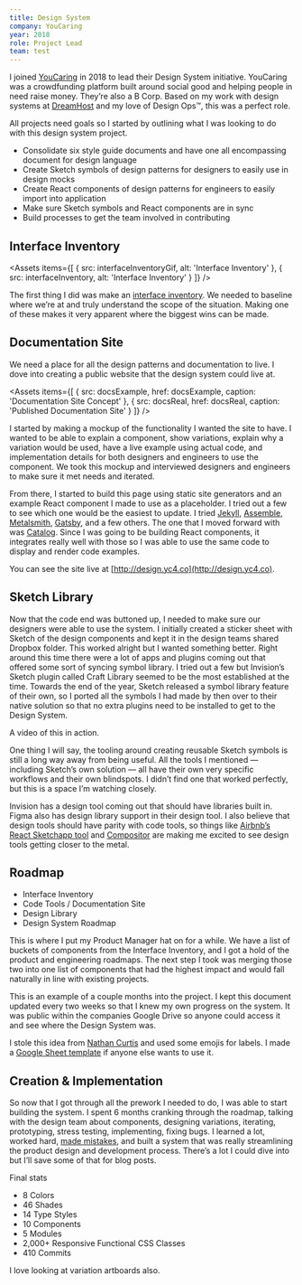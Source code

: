 ```yaml
---
title: Design System
company: YouCaring
year: 2018
role: Project Lead
team: test
---
```



I joined [YouCaring](https://youcaring.com/) in 2018 to lead their Design System initiative. YouCaring was a crowdfunding platform built around social good and helping people in need raise money. They’re also a B Corp. Based on my work with design systems at [DreamHost](/work/dreamhost/) and my love of Design Ops&trade;, this was a perfect role.

All projects need goals so I started by outlining what I was looking to do with this design system project.

- Consolidate six style guide documents and have one all encompassing document for design language
- Create Sketch symbols of design patterns for designers to easily use in design mocks
- Create React components of design patterns for engineers to easily import into application
- Make sure Sketch symbols and React components are in sync
- Build processes to get the team involved in contributing

## Interface Inventory
<Assets items={[
	{
		src: interfaceInventoryGif,
		alt: 'Interface Inventory'
	},
	{
		src: interfaceInventory,
		alt: 'Interface Inventory'
	}
]}  />

The first thing I did was make an [interface inventory](http://bradfrost.com/blog/post/interface-inventory/). We needed to baseline where we’re at and truly understand the scope of the situation. Making one of these makes it very apparent where the biggest wins can be made.

## Documentation Site
We need a place for all the design patterns and documentation to live. I dove into creating a public website that the design system could live at.

<Assets items={[
	{
		src: docsExample,
		href: docsExample,
		caption: 'Documentation Site Concept'
	},
	{
		src: docsReal,
		href: docsReal,
		caption: 'Published Documentation Site'
	}
]}  />

I started by making a mockup of the functionality I wanted the site to have. I wanted to be able to explain a component, show variations, explain why a variation would be used, have a live example using actual code, and implementation details for both designers and engineers to use the component. We took this mockup and interviewed designers and engineers to make sure it met needs and iterated.

From there, I started to build this page using static site generators and an example React component I made to use as a placeholder. I tried out a few to see which one would be the easiest to update. I tried [Jekyll](https://jekyllrb.com/), [Assemble](http://assemble.io/), [Metalsmith](http://www.metalsmith.io/), [Gatsby](https://www.gatsbyjs.org/), and a few others. The one that I moved forward with was [Catalog](https://www.catalog.style/). Since I was going to be building React components, it integrates really well with those so I was able to use the same code to display and render code examples.

You can see the site live at [http://design.yc4.co](http://design.yc4.co).

## Sketch Library
Now that the code end was buttoned up, I needed to make sure our designers were able to use the system. I initially created a sticker sheet with Sketch of the design components and kept it in the design teams shared Dropbox folder. This worked alright but I wanted something better. Right around this time there were a lot of apps and plugins coming out that offered some sort of syncing symbol library. I tried out a few but Invision’s Sketch plugin called Craft Library seemed to be the most established at the time. Towards the end of the year, Sketch released a symbol library feature of their own, so I ported all the symbols I had made by then over to their native solution so that no extra plugins need to be installed to get to the Design System.

A video of this in action.

<Asset src="https://d3vv6lp55qjaqc.cloudfront.net/items/0N0n2Z2p2A3c452a2P0H/Screen%20Recording%202017-11-20%20at%2002.36%20PM.mov" alt="Using Sketch Library" type="video" />

One thing I will say, the tooling around creating reusable Sketch symbols is still a long way away from being useful. All the tools I mentioned — including Sketch’s own solution — all have their own very specific workflows and their own blindspots. I didn’t find one that worked perfectly, but this is a space I’m watching closely.

Invision has a design tool coming out that should have libraries built in. Figma also has design library support in their design tool. I also believe that design tools should have parity with code tools, so things like [Airbnb’s React Sketchapp tool](http://airbnb.io/react-sketchapp/) and [Compositor](https://compositor.io/) are making me excited to see design tools getting closer to the metal.

## Roadmap
- <Emoji label="check mark" emoji="✅" /> Interface Inventory
- <Emoji label="check mark" emoji="✅" /> Code Tools / Documentation Site
- <Emoji label="check mark" emoji="✅" /> Design Library
- <Emoji label="pencil" emoji="✏️" /> Design System Roadmap

This is where I put my Product Manager hat on for a while. We have a list of buckets of components from the Interface Inventory, and I got a hold of the product and engineering roadmaps. The next step I took was merging those two into one list of components that had the highest impact and would fall naturally in line with existing projects.

<Asset src={roadmap} alt="Design System Roadmap" />

This is an example of a couple months into the project. I kept this document updated every two weeks so that I knew my own progress on the system. It was public within the companies Google Drive so anyone could access it and see where the Design System was.

I stole this idea from [Nathan Curtis](https://medium.com/eightshapes-llc/system-features-step-by-step-e69c90982630) and used some emojis for labels. I made a [Google Sheet template](https://docs.google.com/spreadsheets/d/1wmQMPU1c49SkJDvKM7e8dtTVFeeHWLx3M0rumTZB6f4/edit?usp=sharing) if anyone else wants to use it.

## Creation & Implementation
So now that I got through all the prework I needed to do, I was able to start building the system. I spent 6 months cranking through the roadmap, talking with the design team about components, designing variations, iterating, prototyping, stress testing, implementing, fixing bugs. I learned a lot, worked hard, [made mistakes](/post/horizontal-vertical-thinking), and built a system that was really streamlining the product design and development process. There’s a lot I could dive into but I’ll save some of that for blog posts.

<Asset src="https://d3vv6lp55qjaqc.cloudfront.net/items/3u3Y1R3G0G3F2U2T0s37/Screen%20Recording%202018-03-26%20at%2007.53%20PM.mov" alt="Design System" type="video" />

Final stats

- 8 Colors
- 46 Shades
- 14 Type Styles
- 10 Components
- 5 Modules
- 2,000+ Responsive Functional CSS Classes
- 410 Commits

I love looking at variation artboards also.

<Asset src={exampleAlerts} href={exampleAlerts} alt="Alert Example" />
<Asset src={exampleButtons} href={exampleButtons} alt="Button Example" />
<Asset src={exampleCards} href={exampleCards} alt="Card Example" />
